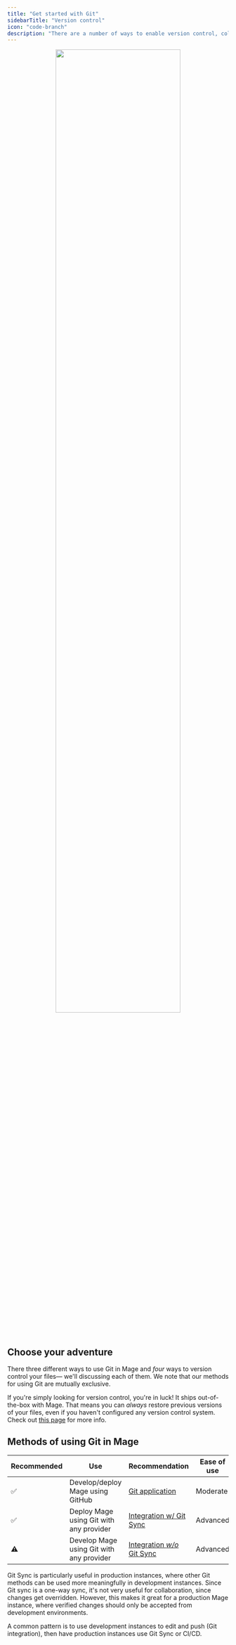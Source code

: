 ```yaml
---
title: "Get started with Git"
sidebarTitle: "Version control"
icon: "code-branch"
description: "There are a number of ways to enable version control, collaboration, and easy deployment using Git in Mage. We'll cover them all on this page."
---
```


<div align="center">
<img src="https://github.com/mage-ai/assets/blob/main/getting-started/adventure-time.gif?raw=True" width="75%"/>
</div>

## Choose your adventure

There three different ways to use Git in Mage and _four_ ways to version control your files— we'll discussing each of them. We note that our methods for using Git are mutually exclusive.

If you're simply looking for version control, you're in luck! It ships out-of-the-box with Mage. That means you can _always_ restore previous versions of your files, even if you haven't configured any version control system. Check out [this page](/getting-started/file-versions) for more info.

## Methods of using Git in Mage

| Recommended | Use                                                 | Recommendation          | Ease of use | Functionality          |
| ----------- | --------------------------------------------------- | ----------------------- | ----------- | ---------------------- |
| ✅          | Develop/deploy Mage using GitHub | [Git application](/guides/data-sync/version-control)     | Moderate    | Full w/ OAuth          |
| ✅          | Deploy Mage using Git with any provider   | [Integration w/ Git Sync](/guides/data-sync/git-sync) | Advanced    | Full w/ SSH/HTTPS Auth |
| ⚠️          | Develop Mage using Git with any provider  | [Integration _w/o_ Git Sync](/guides/data-sync/git-integration)  | Advanced    | Full w/ SSH/HTTPS Auth |


Git Sync is particularly useful in production instances, where other Git methods can be used more meaningfully in development instances. Since Git sync is a one-way sync, it's not very useful for collaboration, since changes get overridden. However, this makes it great for a production Mage instance, where verified changes should only be accepted from development environments.

A common pattern is to use development instances to edit and push (Git integration), then have production instances use Git Sync or CI/CD.
